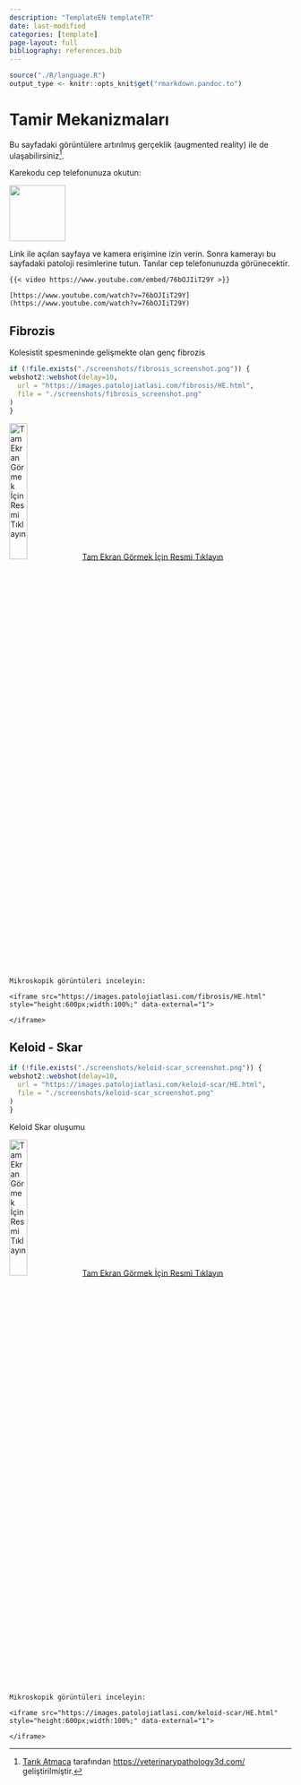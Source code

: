 ```yaml
---
description: "TemplateEN templateTR"
date: last-modified
categories: [template]
page-layout: full
bibliography: references.bib
---
```


```r

source("./R/language.R")
output_type <- knitr::opts_knit$get("rmarkdown.pandoc.to")

```

# Tamir Mekanizmaları {#sec-tamir-mekanizmalari}

Bu sayfadaki görüntülere artırılmış gerçeklik (augmented reality) ile de
ulaşabilirsiniz[^tamir-1].

[^tamir-1]: [Tarık Atmaca](https://github.com/veterinarypathology3d)
    tarafından <https://veterinarypathology3d.com/> geliştirilmiştir.

Karekodu cep telefonunuza okutun:

![](images/AR-tamir.jpeg){fig-align="left" width="100"}

Link ile açılan sayfaya ve kamera erişimine izin verin. Sonra kamerayı
bu sayfadaki patoloji resimlerine tutun. Tanılar cep telefonunuzda
görünecektir.


```asis

{{< video https://www.youtube.com/embed/76bOJIiT29Y >}}

```

```asis

[https://www.youtube.com/watch?v=76bOJIiT29Y](https://www.youtube.com/watch?v=76bOJIiT29Y)

```





## Fibrozis {#sec-fibrozis}

Kolesistit spesmeninde gelişmekte olan genç fibrozis

```r
if (!file.exists("./screenshots/fibrosis_screenshot.png")) {
webshot2::webshot(delay=10,
  url = "https://images.patolojiatlasi.com/fibrosis/HE.html",
  file = "./screenshots/fibrosis_screenshot.png"
)
}
```

[![Tam Ekran Görmek İçin Resmi
Tıklayın](./screenshots/fibrosis_screenshot.png){width="25%"}](https://images.patolojiatlasi.com/fibrosis/HE.html)
[Tam Ekran Görmek İçin Resmi
Tıklayın](https://images.patolojiatlasi.com/fibrosis/HE.html)


```asis

Mikroskopik görüntüleri inceleyin:

<iframe src="https://images.patolojiatlasi.com/fibrosis/HE.html" style="height:600px;width:100%;" data-external="1">

</iframe>
```

## Keloid - Skar {#sec-keloid-skar}

```r
if (!file.exists("./screenshots/keloid-scar_screenshot.png")) {
webshot2::webshot(delay=10,
  url = "https://images.patolojiatlasi.com/keloid-scar/HE.html",
  file = "./screenshots/keloid-scar_screenshot.png"
)
}
```

Keloid Skar oluşumu

[![Tam Ekran Görmek İçin Resmi
Tıklayın](./screenshots/keloid-scar_screenshot.png){width="25%"}](https://images.patolojiatlasi.com/keloid-scar/HE.html)
[Tam Ekran Görmek İçin Resmi
Tıklayın](https://images.patolojiatlasi.com/keloid-scar/HE.html)


```asis

Mikroskopik görüntüleri inceleyin:

<iframe src="https://images.patolojiatlasi.com/keloid-scar/HE.html" style="height:600px;width:100%;" data-external="1">

</iframe>

```

